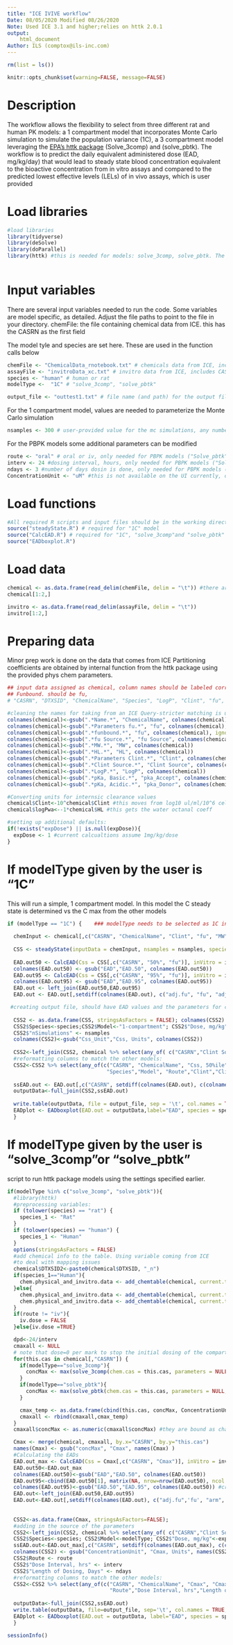 ---
title: "ICE IVIVE workflow"
Date: 08/05/2020 Modified 08/26/2020
Note: Used ICE 3.1 and higher;relies on httk 2.0.1 
output:
    html_document
Author: ILS (comptox@ils-inc.com)
---

```{r setup1, include=FALSE}
rm(list = ls())
```


```{r setup, include=FALSE}

knitr::opts_chunk$set(warning=FALSE, message=FALSE)
```


# Description

The workflow allows the flexibility to select from three different rat and human PK models: a 1 compartment model that incorporates Monte Carlo simulation to simulate the population variance (1C), a 3 compartment model leveraging the  [EPA's httk package](https://github.com/USEPA/CompTox-ExpoCast-httk) (Solve_3comp) and (solve_pbtk). The workflow is to predict the daily equivalent administered dose (EAD, mg/kg/day) that would lead to steady state blood concentration equivalent to the bioactive concentration from in vitro assays and compared to the predicted lowest effective levels (LELs) of in vivo assays, which is user provided

# Load libraries

```{r}
#load libraries
library(tidyverse)
library(deSolve)
library(doParallel)
library(httk) #this is needed for models: solve_3comp, solve_pbtk. The code is compatible with httk_2.0.1
 
```

# Input variables
There are several input variables needed to run the code. Some variables are model specific, as detailed.
Adjust the file paths to point to the file in your directory.
chemFile: the file containing chemical data from ICE. this has the CASRN as the first field

The model tyle and species are set here. These are used in the function calls below
```{r}
chemFile <- "ChemicalData_rnotebook.txt" # chemicals data from ICE, include CASRN field as identifier
assayFile <- "invitroData_xc.txt" # invitro data from ICE, includes CASRN field as identifier then acc/ac50 values
species <- "human" # human or rat
modelType <-  "1C" # "solve_3comp", "solve_pbtk"

output_file <- "outtest1.txt" # file name (and path) for the output file for the tissue concentrations with EAD estimations
```
For the 1 compartment model, values are needed to parameterize the Monte Carlo simulation
```{r}
nsamples <- 300 # user-provided value for the mc simulations, any number between 10 - 10,000
```
For the PBPK models some additional parameters can be modified
```{r}
route <- "oral" # oral or iv, only needed for PBPK models ("Solve_pbtk", "Solve_3comp")
interv <- 24 #dosing interval, hours, only needed for PBPK models ("Solve_pbtk", "Solve_3comp")
ndays <- 3 #number of days dosin is done, only needed for PBPK models ("Solve_pbtk", "Solve_3comp")
ConcentrationUnit <- "uM" #this is not available on the UI currently, options are uM and mg/L
```

# Load functions

```{r}
#All required R scripts and input files should be in the working directory
source("steadyState.R") # required for "1C" model
source("CalcEAD.R") # required for "1C", "solve_3comp"and "solve_pbtk"
source("EADboxplot.R")
```

# Load data

```{r}
chemical <- as.data.frame(read_delim(chemFile, delim = "\t")) #there are single quotes in chemical names that need to be addressed, the tidyR handels well
chemical[1:2,]
```

```{r}
invitro <- as.data.frame(read_delim(assayFile, delim = "\t"))
invitro[1:2,]
```

# Preparing data
Minor prep work is done on the data that comes from ICE 
Partitioning coefficients are obtained by internal function from the httk package using the provided phys chem parameters.

```{r}
## input data assigned as chemical, column names should be labeled correctly. RegEx have been used to help
## Funbound. should be fu,
# "CASRN", "DTXSID", "ChemicalName", "Species", "LogP", "Clint", "fu", "pka_Donor", "pka_Accept", "HL", "MW",       "pkidney", "pliver", "pbody", "Kgut2pu" 

#cleaning the names for taking from an ICE Query-stricter matching is used to handel including the ADME source information
colnames(chemical)<-gsub(".*Name.*", "ChemicalName", colnames(chemical))
colnames(chemical)<-gsub(".*Parameters fu.*", "fu", colnames(chemical), ignore.case =TRUE)
colnames(chemical)<-gsub(".*funbound.*", "fu", colnames(chemical), ignore.case =TRUE)
colnames(chemical)<-gsub(".*fu Source.*", "fu Source", colnames(chemical), ignore.case =TRUE)
colnames(chemical)<-gsub(".*MW.*", "MW", colnames(chemical))
colnames(chemical)<-gsub(".*HL.*", "HL", colnames(chemical))
colnames(chemical)<-gsub(".*Parameters Clint.*", "Clint", colnames(chemical), ignore.case = TRUE)
colnames(chemical)<-gsub(".*Clint Source.*", "Clint Source", colnames(chemical), ignore.case = TRUE)
colnames(chemical)<-gsub(".*LogP.*", "LogP", colnames(chemical))
colnames(chemical)<-gsub(".*pKa, Basic.*", "pka_Accept", colnames(chemical))
colnames(chemical)<-gsub(".*pKa, Acidic.*", "pka_Donor", colnames(chemical))

#Converting units for internsic clearance values
chemical$Clint<-10^chemical$Clint #this moves from log10 ul/ml/10^6 cells to just ul/ml/10^6 cells
chemical$logPwa<--1*chemical$HL #this gets the water octanal coeff

#setting up additional defaults:
if(!exists("expDose") || is.null(expDose)){
  expDose <- 1 #current calcualtions assume 1mg/kg/dose
}

```

# If modelType given by the user is "1C"
This will run a simple, 1 compartment model. In this model the C steady state is determined vs the C max from the other models

```{r}
if (modelType == "1C") {    ### modelType needs to be selected as 1C in order for this step to work 
  
  chemInput <- chemical[,c("CASRN", "ChemicalName", "Clint", "fu", "MW")] ## subsetting chemical data for columns of interest
  
  CSS <- steadyState(inputData = chemInput, nsamples = nsamples, species = species, ConcentrationUnit = ConcentrationUnit) ## for this function to work SteadyState.R should be loaded in the enviornment
  
  EAD.out50 <- CalcEAD(Css = CSS[,c("CASRN", "50%", "fu")], inVitro = invitro, adj.fu = "fu") ## CalcEAD.R should be loaded in the enviornment
  colnames(EAD.out50) <- gsub("EAD","EAD.50", colnames(EAD.out50))
  EAD.out95 <- CalcEAD(Css = CSS[,c("CASRN", "95%", "fu")], inVitro = invitro, adj.fu = "fu")
  colnames(EAD.out95) <- gsub("EAD","EAD.95", colnames(EAD.out95))
  EAD.out <- left_join(EAD.out50,EAD.out95)
  EAD.out <- EAD.out[,setdiff(colnames(EAD.out), c("adj.fu", "fu", "adj.arm","arm"))] # remove the columns "fu", adj.fu","adj.arm" and "arm"

 #creating output file, should have EAD values and the parameters for calculating the circulating concentration
  
  CSS2 <- as.data.frame(CSS, stringsAsFactors = FALSE); colnames(CSS2) <- gsub("50%", "Css, 50%ile", colnames(CSS2)); colnames(CSS2) <- gsub("95%", "Css, 95%ile", colnames(CSS2))
  CSS2$Species<-species;CSS2$Model<-"1-compartment"; CSS2$"Dose, mg/kg"<-expDose; CSS2$route<-route 
  CSS2$"nSimulations" <- nsamples
  colnames(CSS2)<-gsub("Css_Unit","Css, Units", colnames(CSS2))
  
  CSS2<-left_join(CSS2, chemical %>% select(any_of( c("CASRN","Clint Source", "fu Source"))))
  #reformatting columns to match the other models:
  CSS2<-CSS2 %>% select(any_of(c("CASRN", "ChemicalName", "Css, 50%ile","Css, 95%ile", "Css, Units", 
                                "Species","Model", "Route","Clint","Clint Source",  "fu", "fu Source" , "MW")))
 
  ssEAD.out <- EAD.out[,c("CASRN", setdiff(colnames(EAD.out), c(colnames(invitro), "50%","95%")))]
  outputData<-full_join(CSS2,ssEAD.out)
  
  write.table(outputData, file = output_file, sep = '\t', col.names = TRUE, row.names = FALSE, quote = FALSE)#output file for user
  EADplot <- EADboxplot(EAD.out = outputData,label="EAD", species = species, route = route, modelType = modelType)
  }

```


# If modelType given by the user is "solve_3comp"or "solve_pbtk"
script to run httk package models using the settings specified earlier.

```{r}
if(modelType %in% c("solve_3comp", "solve_pbtk")){
  #library(httk)
  #preprocessing variables:
  if (tolower(species) == "rat") {
    species_1 <- "Rat"
  }
  if (tolower(species) == "human") {
    species_1 <- "Human"
  }
  options(stringsAsFactors = FALSE)
  #add chemical info to the table. Using variable coming from ICE
  #to deal with mapping issues
  chemical$DTXSID2<-paste0(chemical$DTXSID, "_n")
  if(species_1=="Human"){
    chem.physical_and_invitro.data <- add_chemtable(chemical, current.table = chem.physical_and_invitro.data, data.list = list( CAS = "CASRN",DTXSID="DTXSID2",Clint = "Clint", Funbound.plasma = "fu",  pKa_Donor = 'pka_Donor', pKa_Accept = 'pka_Accept', logP = "LogP", logPwa = "logPwa", MW = "MW", logHenry="HL"), species = species_1, reference = paste0(species_1, "ICE"), overwrite = T)
  }else{
    chem.physical_and_invitro.data <- add_chemtable(chemical, current.table = chem.physical_and_invitro.data, data.list = list( CAS = "CASRN",DTXSID="DTXSID2",Clint = "Clint", Funbound.plasma = "fu",  pKa_Donor = 'pka_Donor', pKa_Accept = 'pka_Accept', logP = "LogP", logPwa = "logPwa", MW = "MW", logHenry="HL"), species = species_1, reference = paste0(species_1, "ICE"), overwrite = T)
    chem.physical_and_invitro.data <- add_chemtable(chemical, current.table = chem.physical_and_invitro.data, data.list = list( CAS = "CASRN",DTXSID="DTXSID2",Clint = "Clint", Funbound.plasma = "fu"), species = "Human", reference = paste0(species_1, "ICE"), overwrite = T) #addresses bug issues where look up from human bc assume no rat
  }
  if(route != "iv"){
    iv.dose = FALSE
  }else{iv.dose =TRUE}

  dpd<-24/interv
  cmaxall <- NULL
  # note that dose=0 per mark to stop the initial dosing of the compartments
  for(this.cas in chemical[,"CASRN"]) {
    if(modelType=="solve_3comp"){
      concMax <- max(solve_3comp(chem.cas = this.cas, parameters = NULL, doses.per.day = dpd, days = ndays,tsteps = 4,dose=0, daily.dose = expDose*dpd,iv.dose = iv.dose, output.units = ConcentrationUnit, species = species_1, default.to.human = TRUE, plots = F, suppress.messages = TRUE)[,'Cplasma'])
    }
    if(modelType=="solve_pbtk"){
      concMax <- max(solve_pbtk(chem.cas = this.cas, parameters = NULL, doses.per.day = dpd, days = ndays,tsteps = 4, dose=0, daily.dose = expDose*dpd,iv.dose = iv.dose, output.units = ConcentrationUnit, species = species_1, default.to.human = TRUE, plots = F, suppress.messages = TRUE)[,'Cplasma'])
    }

    cmax_temp <- as.data.frame(cbind(this.cas, concMax, ConcentrationUnit))
    cmaxall <- rbind(cmaxall,cmax_temp)
  }
  cmaxall$concMax <- as.numeric(cmaxall$concMax) #they are bound as characters so converting to numeric

  Cmax <- merge(chemical, cmaxall, by.x="CASRN", by.y="this.cas")
  names(Cmax) <- gsub("concMax", "Cmax", names(Cmax) )
  #Calculating the EADs
  EAD.out_max <- CalcEAD(Css = Cmax[,c("CASRN", "Cmax")], inVitro = invitro)
  EAD.out50<-EAD.out_max
  colnames(EAD.out50)<-gsub("EAD","EAD.50", colnames(EAD.out50))
  EAD.out95<-cbind(EAD.out50[1], matrix(NA, nrow=nrow(EAD.out50), ncol = ncol(EAD.out50)-1))
  colnames(EAD.out95)<-gsub("EAD.50","EAD.95", colnames(EAD.out50)) #creating a blank data object for plotting in ICE
  EAD.out<-left_join(EAD.out50,EAD.out95)
  EAD.out<-EAD.out[,setdiff(colnames(EAD.out), c("adj.fu",'fu', "arm", "adj.arm"))]
  
  
  CSS2<-as.data.frame(Cmax, stringsAsFactors=FALSE);
  #adding in the source of the parameters
  CSS2<-left_join(CSS2, chemical %>% select(any_of( c("CASRN","Clint Source", "fu Source"))))
  CSS2$Species<-species; CSS2$Model<-modelType; CSS2$"Dose, mg/kg"<-expDose;
  ssEAD.out<-EAD.out_max[,c("CASRN", setdiff(colnames(EAD.out_max), c(colnames(invitro), "Cmax")))]
  colnames(CSS2) <- gsub("ConcentrationUnit", "Cmax, Units", names(CSS2) )
  CSS2$Route <- route
  CSS2$"Dose Interval, hrs" <- interv
  CSS2$"Length of Dosing, Days" <- ndays
  #reformatting columns to match the other models:
  CSS2<-CSS2 %>% select(any_of(c("CASRN", "ChemicalName", "Cmax", "Cmax, Units", "Species","Model",
                                 "Route","Dose Interval, hrs","Length of Dosing, Days","Clint","Clint Source", "fu","fu Source" ,"MW")))
  
  outputData<-full_join(CSS2,ssEAD.out)
  write.table(outputData, file=output_file, sep='\t', col.names = TRUE, row.names = FALSE, quote = FALSE) #output file for user
  EADplot <- EADboxplot(EAD.out = outputData, label="EAD", species = species, route = route, modelType = modelType)
  }
```


```{r}
sessionInfo()
```